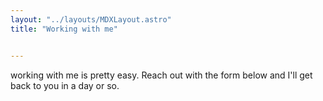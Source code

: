 ```yaml
---
layout: "../layouts/MDXLayout.astro"
title: "Working with me"


---
```


working with me is pretty easy. Reach out with the form below and I'll get back to you in a day or so.

